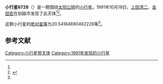 {{Infobox planet
| bgcolour = #FFFFC0
| name = 6728
| symbol = 
| image = 
| caption = 
| discovery = yes
| discovery_ref = 
| discoverer = [[上田清二|上田清二]]、[[金田宏|金田宏]]
| discovery_site = [[钏路市|钏路市]] 
| discovered = 1991年10月18日
| designations = yes
| mp_name = 
| named_after = 
| alt_names = 1991 UM/ 1978 VT11
| mp_category = [[主带小行星|主带小行星]]
| orbit_ref = <ref name="a">[http://ssd.jpl.nasa.gov/sbdb.cgi?sstr=6728 6728] {{Wayback|url=http://ssd.jpl.nasa.gov/sbdb.cgi?sstr=6728 |date=20110610051436 }}，小行星數據庫瀏覽器（JPL Small-Body Database Browser）－[[美国国家航空航天局|美国国家航空航天局]]喷气推进实验室</ref>
| epoch = 2456400.5 (2013年4月18日更新)
| aphelion = {{convert|2.436919860493961|AU|km|3|abbr=on|lk=out}}
| perihelion = {{convert|1.998648328812214|AU|km|3|abbr=on}}
| semimajor = {{convert|2.217784094653088|AU|km|3|abbr=on}}
| eccentricity = 0.098808431
| period = 1206.361097 [[日|日]]<br />3.3[[儒略年|儒略年]]
| avg_speed = 
| inclination = 1.958984354798453
| asc_node = 10.62768486483342
| mean_anomaly = 
| arg_peri = 20.54184890462228
| satellites = 
| physical_characteristics = yes
| dimensions = 
| mass = 
| density = 
| surface_grav = 
| escape_velocity = 
| sidereal_day = 
| axial_tilt = 
| pole_ecliptic_lat = 
| pole_ecliptic_lon = 
| albedo = 
| temperatures= 
| temp_name1 = 
| mean_temp_1 = 
| max_temp_1 = 
| temp_name2 = 
| max_temp_2 = 
| spectral_type = 
| abs_magnitude = 20.54184890462228
}}

'''小行星6728'''（{{lang-en|6728}}）是一颗围绕[[太阳|太阳]][[公转|公转]]的[[小行星|小行星]]。1991年10月18日，[[上田清二|上田清二]]、[[金田宏|金田宏]]在钏路市发现了此天体<ref name="a" /><ref>{{cite news|title=小行星列表|url=http://cfa-www.harvard.edu/iau/lists/NumberedMPs.txt|accessdate=2013-07-08|newspaper=哈佛大学|archive-date=2008-05-17|archive-url=https://web.archive.org/web/20080517010638/http://cfa-www.harvard.edu/iau/lists/NumberedMPs.txt|dead-url=no}}</ref>。

这颗小行星的[[绝对星等|绝对星等]]为20.54184890462228等<ref name="a" />。

==参考文献==
{{reflist}}
{{Minor Planet Number|[[小行星6727|小行星6727]]|[[小行星6729|小行星6729]]}}

{{小天体}}

[[Category:小行星带天体|Category:小行星带天体]]
[[Category:1991年发现的小行星|Category:1991年发现的小行星]]

{{asteroid-stub}}